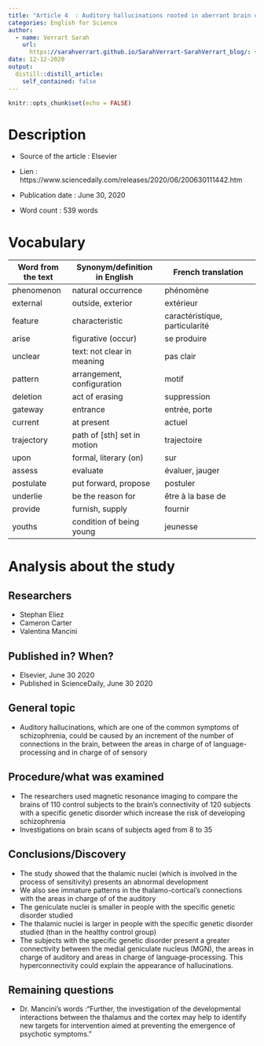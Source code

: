 ```yaml
---
title: "Article 4  : Auditory hallucinations rooted in aberrant brain connectivity"
categories: English for Science
author:
  - name: Verrart Sarah
    url:
      https://sarahverrart.github.io/SarahVerrart-SarahVerrart_blog/: {}
date: 12-12-2020
output:
  distill::distill_article:
    self_contained: false
---
```


```r
knitr::opts_chunk$set(echo = FALSE)
```

# Description

  - Source of the article : Elsevier
  
  - Lien : https://www.sciencedaily.com/releases/2020/06/200630111442.htm
  
  - Publication date : June 30, 2020
  
  - Word count : 539 words
  
# Vocabulary 
  
| Word from the text | Synonym/definition in English | French translation             |
|--------------------|-------------------------------|--------------------------------|
| phenomenon         | natural occurrence            | phénomène                      |
| external           | outside, exterior             | extérieur                      |
| feature            | characteristic                | caractéristique, particularité |
| arise              | figurative (occur)            | se produire                    |
| unclear            | text: not clear in meaning    | pas clair                      |
| pattern            | arrangement, configuration    | motif                          |
| deletion           | act of erasing                | suppression                    |
| gateway            | entrance                      | entrée, porte                  |
| current            | at present                    | actuel                         |
| trajectory         | path of [sth] set in motion   | trajectoire                    |
| upon               | formal, literary (on)         | sur                            |
| assess             | evaluate                      | évaluer, jauger                |
| postulate          | put forward, propose          | postuler                       |
| underlie           | be the reason for             | être à la base de              |
| provide            | furnish, supply               | fournir                        |
| youths             | condition of being young      | jeunesse                       

# Analysis about the study

## Researchers

- Stephan Eliez
- Cameron Carter
- Valentina Mancini

## Published in? When?

- Elsevier, June 30 2020
- Published in ScienceDaily, June 30 2020

## General topic

- Auditory hallucinations, which are one of the common symptoms of schizophrenia, could be caused by an increment of the number of connections in the brain, between the areas in charge of of language-processing and in charge of of sensory 

## Procedure/what was examined

- The researchers used magnetic resonance imaging to compare the brains of 110 control subjects to the brain's connectivity of 120 subjects with a specific genetic disorder which increase the risk of developing schizophrenia 
- Investigations on brain scans of subjects aged from 8 to 35

## Conclusions/Discovery

- The study showed that the thalamic nuclei (which is involved in the process of sensitivity) presents an abnormal development 
- We also see immature patterns in the thalamo-cortical's connections with the areas in charge of of the auditory 
- The geniculate nuclei is smaller in people with the specific genetic disorder studied
- The thalamic nuclei is larger in people with the specific genetic disorder studied (than in the healthy control group)
- The subjects with the specific genetic disorder present a greater connectivity between the  medial geniculate nucleus (MGN), the areas in charge of auditory and areas in charge of language-processing. This hyperconnectivity could explain the appearance of hallucinations. 

## Remaining questions

- Dr. Mancini's words :"Further, the investigation of the developmental interactions between the thalamus and the cortex may help to identify new targets for intervention aimed at preventing the emergence of psychotic symptoms." 
